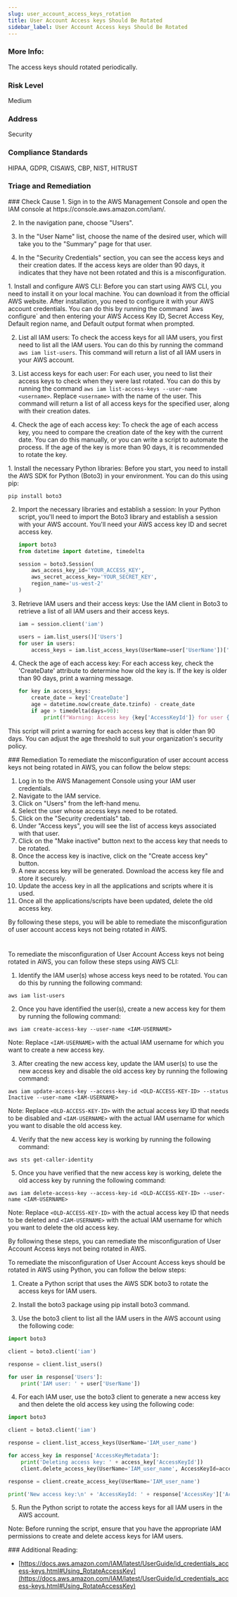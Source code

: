 ```yaml
---
slug: user_account_access_keys_rotation
title: User Account Access keys Should Be Rotated
sidebar_label: User Account Access keys Should Be Rotated
---
```


### More Info:

The access keys should rotated periodically.

### Risk Level

Medium

### Address

Security

### Compliance Standards

HIPAA, GDPR, CISAWS, CBP, NIST, HITRUST


### Triage and Remediation
<Tabs>

<Tab title='Cause'>
### Check Cause
<AccordionGroup>
<Accordion title='Using Console' defaultOpen='true'>
1. Sign in to the AWS Management Console and open the IAM console at https://console.aws.amazon.com/iam/.

2. In the navigation pane, choose "Users".

3. In the "User Name" list, choose the name of the desired user, which will take you to the "Summary" page for that user.

4. In the "Security Credentials" section, you can see the access keys and their creation dates. If the access keys are older than 90 days, it indicates that they have not been rotated and this is a misconfiguration.
</Accordion>

<Accordion title='Using CLI'>
1. Install and configure AWS CLI: Before you can start using AWS CLI, you need to install it on your local machine. You can download it from the official AWS website. After installation, you need to configure it with your AWS account credentials. You can do this by running the command `aws configure` and then entering your AWS Access Key ID, Secret Access Key, Default region name, and Default output format when prompted.

2. List all IAM users: To check the access keys for all IAM users, you first need to list all the IAM users. You can do this by running the command `aws iam list-users`. This command will return a list of all IAM users in your AWS account.

3. List access keys for each user: For each user, you need to list their access keys to check when they were last rotated. You can do this by running the command `aws iam list-access-keys --user-name <username>`. Replace `<username>` with the name of the user. This command will return a list of all access keys for the specified user, along with their creation dates.

4. Check the age of each access key: To check the age of each access key, you need to compare the creation date of the key with the current date. You can do this manually, or you can write a script to automate the process. If the age of the key is more than 90 days, it is recommended to rotate the key.
</Accordion>

<Accordion title='Using Python'>
1. Install the necessary Python libraries: Before you start, you need to install the AWS SDK for Python (Boto3) in your environment. You can do this using pip:

   ```
   pip install boto3
   ```

2. Import the necessary libraries and establish a session: In your Python script, you'll need to import the Boto3 library and establish a session with your AWS account. You'll need your AWS access key ID and secret access key.

   ```python
   import boto3
   from datetime import datetime, timedelta

   session = boto3.Session(
       aws_access_key_id='YOUR_ACCESS_KEY',
       aws_secret_access_key='YOUR_SECRET_KEY',
       region_name='us-west-2'
   )
   ```

3. Retrieve IAM users and their access keys: Use the IAM client in Boto3 to retrieve a list of all IAM users and their access keys. 

   ```python
   iam = session.client('iam')

   users = iam.list_users()['Users']
   for user in users:
       access_keys = iam.list_access_keys(UserName=user['UserName'])['AccessKeyMetadata']
   ```

4. Check the age of each access key: For each access key, check the 'CreateDate' attribute to determine how old the key is. If the key is older than 90 days, print a warning message.

   ```python
   for key in access_keys:
       create_date = key['CreateDate']
       age = datetime.now(create_date.tzinfo) - create_date
       if age > timedelta(days=90):
           print(f"Warning: Access key {key['AccessKeyId']} for user {user['UserName']} is {age.days} days old.")
   ```
This script will print a warning for each access key that is older than 90 days. You can adjust the age threshold to suit your organization's security policy.
</Accordion>

</AccordionGroup>
</Tab>

<Tab title='Remediation'>
### Remediation

<AccordionGroup>
<Accordion title='Using Console' defaultOpen='true'>
To remediate the misconfiguration of user account access keys not being rotated in AWS, you can follow the below steps:

1. Log in to the AWS Management Console using your IAM user credentials.
2. Navigate to the IAM service.
3. Click on "Users" from the left-hand menu.
4. Select the user whose access keys need to be rotated.
5. Click on the "Security credentials" tab.
6. Under "Access keys", you will see the list of access keys associated with that user.
7. Click on the "Make inactive" button next to the access key that needs to be rotated.
8. Once the access key is inactive, click on the "Create access key" button.
9. A new access key will be generated. Download the access key file and store it securely.
10. Update the access key in all the applications and scripts where it is used.
11. Once all the applications/scripts have been updated, delete the old access key.

By following these steps, you will be able to remediate the misconfiguration of user account access keys not being rotated in AWS.

#
</Accordion>

<Accordion title='Using CLI'>
To remediate the misconfiguration of User Account Access keys not being rotated in AWS, you can follow these steps using AWS CLI:

1. Identify the IAM user(s) whose access keys need to be rotated. You can do this by running the following command:
```
aws iam list-users
```

2. Once you have identified the user(s), create a new access key for them by running the following command:
```
aws iam create-access-key --user-name <IAM-USERNAME>
```
Note: Replace `<IAM-USERNAME>` with the actual IAM username for which you want to create a new access key.

3. After creating the new access key, update the IAM user(s) to use the new access key and disable the old access key by running the following command:
```
aws iam update-access-key --access-key-id <OLD-ACCESS-KEY-ID> --status Inactive --user-name <IAM-USERNAME>
```
Note: Replace `<OLD-ACCESS-KEY-ID>` with the actual access key ID that needs to be disabled and `<IAM-USERNAME>` with the actual IAM username for which you want to disable the old access key.

4. Verify that the new access key is working by running the following command:
```
aws sts get-caller-identity
```

5. Once you have verified that the new access key is working, delete the old access key by running the following command:
```
aws iam delete-access-key --access-key-id <OLD-ACCESS-KEY-ID> --user-name <IAM-USERNAME>
```
Note: Replace `<OLD-ACCESS-KEY-ID>` with the actual access key ID that needs to be deleted and `<IAM-USERNAME>` with the actual IAM username for which you want to delete the old access key.

By following these steps, you can remediate the misconfiguration of User Account Access keys not being rotated in AWS.
</Accordion>

<Accordion title='Using Python'>
To remediate the misconfiguration of User Account Access keys should be rotated in AWS using Python, you can follow the below steps:

1. Create a Python script that uses the AWS SDK boto3 to rotate the access keys for IAM users.

2. Install the boto3 package using pip install boto3 command.

3. Use the boto3 client to list all the IAM users in the AWS account using the following code:

```python
import boto3

client = boto3.client('iam')

response = client.list_users()

for user in response['Users']:
    print('IAM user: ' + user['UserName'])
```

4. For each IAM user, use the boto3 client to generate a new access key and then delete the old access key using the following code:

```python
import boto3

client = boto3.client('iam')

response = client.list_access_keys(UserName='IAM_user_name')

for access_key in response['AccessKeyMetadata']:
    print('Deleting access key: ' + access_key['AccessKeyId'])
    client.delete_access_key(UserName='IAM_user_name', AccessKeyId=access_key['AccessKeyId'])

response = client.create_access_key(UserName='IAM_user_name')

print('New access key:\n' + 'AccessKeyId: ' + response['AccessKey']['AccessKeyId'] + '\nSecretAccessKey: ' + response['AccessKey']['SecretAccessKey'])
```

5. Run the Python script to rotate the access keys for all IAM users in the AWS account.

Note: Before running the script, ensure that you have the appropriate IAM permissions to create and delete access keys for IAM users.
</Accordion>

</AccordionGroup>
</Tab>
</Tabs>
### Additional Reading:

- [https://docs.aws.amazon.com/IAM/latest/UserGuide/id_credentials_access-keys.html#Using_RotateAccessKey](https://docs.aws.amazon.com/IAM/latest/UserGuide/id_credentials_access-keys.html#Using_RotateAccessKey) 

